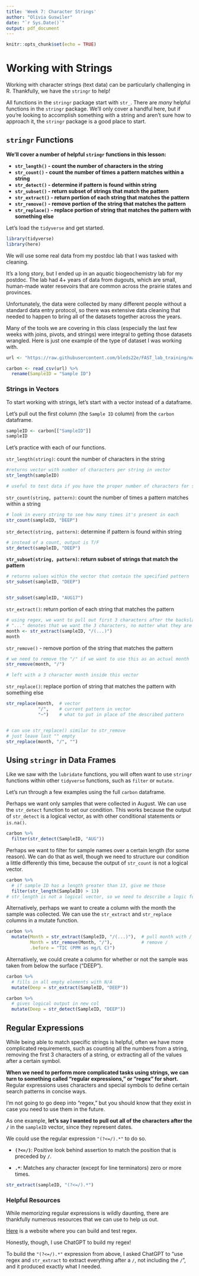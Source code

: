 ```yaml
---
title: 'Week 7: Character Strings'
author: "Olivia Guswiler"
date: "`r Sys.Date()`"
output: pdf_document
---
```


```r
knitr::opts_chunk$set(echo = TRUE)
```

# Working with Strings

Working with character strings (text data) can be particularly challenging in R. Thankfully, we have the `stringr` to help!

All functions in the `stringr` package start with `str_`. There are *many* helpful functions in the `stringr` package. We'll only cover a handful here, but if you're looking to accomplish something with a string and aren't sure how to approach it, the `stringr` package is a good place to start.

## `stringr` Functions

**We'll cover a number of helpful `stringr` functions in this lesson:**

-   **`str_length()` - count the number of characters in the string**
-   **`str_count()` - count the number of times a pattern matches within a string**
-   **`str_detect()` - determine if pattern is found within string**
-   **`str_subset()` - return subset of strings that match the pattern**
-   **`str_extract()` - return portion of each string that matches the pattern**
-   **`str_remove()` - remove portion of the string that matches the pattern**
-   **`str_replace()` - replace portion of string that matches the pattern with something else**

Let's load the `tidyverse` and get started.

```r
library(tidyverse)
library(here)
```

We will use some real data from my postdoc lab that I was tasked with cleaning.

It's a long story, but I ended up in an aquatic biogeochemistry lab for my postdoc. The lab had 4+ years of data from dugouts, which are small, human-made water resevoirs that are common across the prairie states and provinces.

Unfortunately, the data were collected by many different people without a standard data entry protocol, so there was extensive data cleaning that needed to happen to bring all of the datasets together across the years.

Many of the tools we are covering in this class (especially the last few weeks with joins, pivots, and strings) were integral to getting those datasets wrangled. Here is just one example of the type of dataset I was working with.

```r
url <- "https://raw.githubusercontent.com/bleds22e/FAST_lab_training/master/merging_masters/data/carbon_2020.csv"

carbon <- read_csv(url) %>% 
  rename(SampleID = "Sample ID")


```

### Strings in Vectors

To start working with strings, let's start with a vector instead of a dataframe.

Let's pull out the first column (the `Sample ID` column) from the `carbon` dataframe.

```r
sampleID <- carbon[["SampleID"]]
sampleID
```

Let's practice with each of our functions.

`str_length(string)`: count the number of characters in the string

```r
#returns vector with number of characters per string in vector
str_length(sampleID)   

# useful to test data if you have the proper number of characters for say USDA species IDs
```

`str_count(string, pattern)`: count the number of times a pattern matches within a string

```r
# look in every string to see how many times it's present in each
str_count(sampleID, "DEEP")  
```

`str_detect(string, pattern)`: determine if pattern is found within string

```r
# instead of a count, output is T/F
str_detect(sampleID, "DEEP") 
```

**`str_subset(string, pattern)`: return subset of strings that match the pattern**

```r
# returns values within the vector that contain the specified pattern
str_subset(sampleID, "DEEP")


str_subset(sampleID, "AUG17")
```

`str_extract()`: return portion of each string that matches the pattern

```r
# using regex, we want to pull out first 3 characters after the backslash, in this case the month
# "..." denotes that we want the 3 characters, no matter what they are
month <- str_extract(sampleID, "/(...)")  
month
```

`str_remove()` - remove portion of the string that matches the pattern

```r
# we need to remove the "/" if we want to use this as an actual month
str_remove(month, "/")

# left with a 3 character month inside this vector
```

`str_replace()`: replace portion of string that matches the pattern with something else

```r
str_replace(month,  # vector
            "/",    # current pattern in vector
            "~")    # what to put in place of the described pattern


# can use str_replace() similar to str_remove
# just leave last "" empty
str_replace(month, "/", "")  
```

## Using `stringr` in Data Frames

Like we saw with the `lubridate` functions, you will often want to use `stringr` functions within other `tidyverse` functions, such as `filter` or `mutate`.

Let's run through a few examples using the full `carbon` dataframe.

Perhaps we want only samples that were collected in August. We can use the `str_detect` function to set our condition. This works because the output of `str_detect` is a logical vector, as with other conditional statements or `is.na()`.

```r
carbon %>% 
  filter(str_detect(SampleID, "AUG"))
```

Perhaps we want to filter for sample names over a certain length (for some reason). We can do that as well, though we need to structure our condition a little differently this time, because the output of `str_count` is not a logical vector.

```r
carbon %>% 
  # if sample ID has a length greater than 13, give me those
  filter(str_length(SampleID) > 13)   
# str_length is not a logical vector, so we need to describe a logic for it to base the filtered results from
```

Alternatively, perhaps we want to create a column with the month the sample was collected. We can use the `str_extract` and `str_replace` columns in a mutate function.

```r
carbon %>% 
  mutate(Month = str_extract(SampleID, "/(...)"),  # pull month with / 
         Month = str_remove(Month, "/"),           # remove /
         .before = "TIC (PPM as mg/L C)")
```

Alternatively, we could create a column for whether or not the sample was taken from below the surface ("DEEP").

```r
carbon %>% 
  # fills in all empty elements with N/A
  mutate(Deep = str_extract(SampleID, "DEEP")) 

carbon %>% 
  # gives logical output in new col
  mutate(Deep = str_detect(SampleID, "DEEP"))  
```

## Regular Expressions

While being able to match specific strings is helpful, often we have more complicated requirements, such as counting all the numbers from a string, removing the first 3 characters of a string, or extracting all of the values after a certain symbol.

**When we need to perform more complicated tasks using strings, we can turn to something called "regular expressions," or "regex" for short.** Regular expressions uses characters and special symbols to define certain search patterns in concise ways.

I'm not going to go deep into "regex," but you should know that they exist in case you need to use them in the future.

As one example, **let's say I wanted to pull out all of the characters after the `/`** in the `sampleID` vector, since they represent dates.

We could use the regular expression `"(?<=/).*"` to do so.

-   **`(?<=/)`**: Positive look behind assertion to match the position that is preceded by **`/`**.

-   **`.*`**: Matches any character (except for line terminators) zero or more times.

```r
str_extract(sampleID, "(?<=/).*")
```

### Helpful Resources

While memorizing regular expressions is wildly daunting, there are thankfully numerous resources that we can use to help us out.

[Here](https://regex101.com/) is a website where you can build and test regex.

Honestly, though, I use ChatGPT to build my regex!

To build the `"(?<=/).*"` expression from above, I asked ChatGPT to "use regex and `str_extract` to extract everything after a `/`, not including the `/`", and it produced exactly what I needed.
